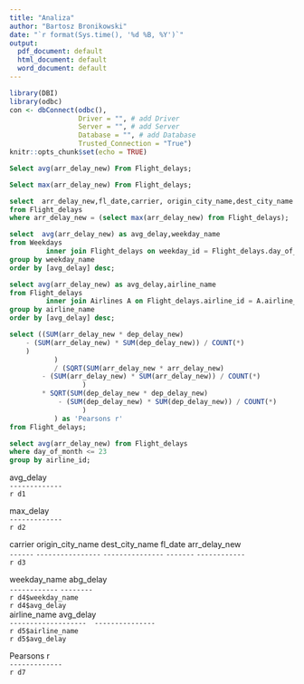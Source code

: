 ---
title: "Analiza"
author: "Bartosz Bronikowski"
date: "`r format(Sys.time(), '%d %B, %Y')`"
output:
  pdf_document: default
  html_document: default
  word_document: default
---

```{r setup,echo =FALSE, include=TRUE, cache = FALSE}
library(DBI)
library(odbc)
con <- dbConnect(odbc(), 
                 Driver = "", # add Driver
                 Server = "", # add Server
                 Database = "", # add Database
                 Trusted_Connection = "True")
knitr::opts_chunk$set(echo = TRUE)
```

```{sql,,echo =FALSE, connection=con,output.var="d1"}
Select avg(arr_delay_new) From Flight_delays;
```


```{sql,,echo =FALSE, connection=con,output.var="d2"}
Select max(arr_delay_new) From Flight_delays;
```
```{sql,,echo =FALSE, connection=con,output.var="d3"}
select  arr_delay_new,fl_date,carrier, origin_city_name,dest_city_name
from Flight_delays
where arr_delay_new = (select max(arr_delay_new) from Flight_delays);
```

```{sql,,echo =FALSE, connection=con,output.var="d4"}
select  avg(arr_delay_new) as avg_delay,weekday_name
from Weekdays
         inner join Flight_delays on weekday_id = Flight_delays.day_of_week
group by weekday_name
order by [avg_delay] desc;
```
```{sql,,echo =FALSE, connection=con,output.var="d5"}
select avg(arr_delay_new) as avg_delay,airline_name
from Flight_delays
         inner join Airlines A on Flight_delays.airline_id = A.airline_id
group by airline_name
order by [avg_delay] desc;
```


```{sql,,echo =FALSE, connection=con,output.var="d7"}
select ((SUM(arr_delay_new * dep_delay_new)
    - (SUM(arr_delay_new) * SUM(dep_delay_new)) / COUNT(*)
    )
           )
           / (SQRT(SUM(arr_delay_new * arr_delay_new)
        - (SUM(arr_delay_new) * SUM(arr_delay_new)) / COUNT(*)
                  )
        * SQRT(SUM(dep_delay_new * dep_delay_new)
            - (SUM(dep_delay_new) * SUM(dep_delay_new)) / COUNT(*)
                  )
           ) as 'Pearsons r'
from Flight_delays;
```
```{sql,,echo =FALSE, connection=con,output.var="d8"}
select avg(arr_delay_new) from Flight_delays
where day_of_month <= 23
group by airline_id;
```

avg_delay  
`-------------`  
`r d1`  
  
max_delay  
`-------------`  
`r d2` 

carrier
origin_city_name
dest_city_name
fl_date
arr_delay_new  
`------`
`----------------`
`---------------`
`-------`
`------------`  
`r d3`
 
weekday_name
abg_delay  
`------------`
`--------`  
`r d4$weekday_name`  
`r d4$avg_delay`  
airline_name
avg_delay  
`-------------------  ---------------`  
`r d5$airline_name`  
`r d5$avg_delay`  
  
 
  
Pearsons r  
`-------------`  
`r d7`  
  



